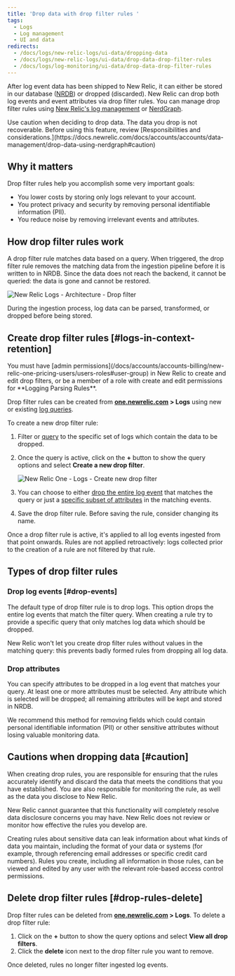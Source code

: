 ```yaml
---
title: 'Drop data with drop filter rules '
tags:
  - Logs
  - Log management
  - UI and data
redirects:
  - /docs/logs/new-relic-logs/ui-data/dropping-data
  - /docs/logs/new-relic-logs/ui-data/drop-data-drop-filter-rules
  - /docs/logs/log-monitoring/ui-data/drop-data-drop-filter-rules
---
```


After log event data has been shipped to New Relic, it can either be stored in our database ([NRDB](https://newrelic.com/resources/ebooks/inside-nrdb-flexible-unified-database)) or dropped (discarded). New Relic can drop both log events and event attributes via drop filter rules. You can manage drop filter rules using [New Relic's log management](/docs/logs/new-relic-logs/get-started/introduction-new-relic-logs) or [NerdGraph](/docs/accounts/accounts/data-management/drop-data-using-nerdgraph).

<Callout variant="caution">
  Use caution when deciding to drop data. The data you drop is not recoverable. Before using this feature, review [Responsibilities and considerations.](https://docs.newrelic.com/docs/accounts/accounts/data-management/drop-data-using-nerdgraph#caution)
</Callout>

## Why it matters

Drop filter rules help you accomplish some very important goals:

* You lower costs by storing only logs relevant to your account.
* You protect privacy and security by removing personal identifiable information (PII).
* You reduce noise by removing irrelevant events and attributes.

## How drop filter rules work

A drop filter rule matches data based on a query. When triggered, the drop filter rule removes the matching data from the ingestion pipeline before it is written to in NRDB. Since the data does not reach the backend, it cannot be queried: the data is gone and cannot be restored.

![New Relic Logs - Architecture - Drop filter](./images/NRDB2.png "New Relic Logs - Architecture - Drop filter")

<figcaption>
  During the ingestion process, log data can be parsed, transformed, or dropped before being stored.
</figcaption>

## Create drop filter rules [#logs-in-context-retention]

<Callout variant="caution">
  You must have [admin permissions](/docs/accounts/accounts-billing/new-relic-one-pricing-users/users-roles#user-group) in New Relic to create and edit drop filters, or be a member of a role with create and edit permissions for **Logging Parsing Rules**.
</Callout>

Drop filter rules can be created from **[one.newrelic.com](http://one.newrelic.com) > Logs** using new or existing [log queries](/docs/logs/new-relic-logs/ui-data/query-syntax-logs).

To create a new drop filter rule:

1. Filter or [query](/docs/logs/new-relic-logs/ui-data/query-syntax-logs) to the specific set of logs which contain the data to be dropped.
2. Once the query is active, click on the **+** button to show the query options and select **Create a new drop filter**.

   ![New Relic One - Logs - Create new drop filter](./images/new-relic-logs-create-drop-filter.png "New Relic One - Logs - Create new drop filter")
3. You can choose to either [drop the entire log event](#drop-event) that matches the query or just a [specific subset of attributes](#drop-attributes) in the matching events.
4. Save the drop filter rule. Before saving the rule, consider changing its name.

<Callout variant="important">
  Once a drop filter rule is active, it's applied to all log events ingested from that point onwards. Rules are not applied retroactively: logs collected prior to the creation of a rule are not filtered by that rule.
</Callout>

## Types of drop filter rules

### Drop log events [#drop-events]

The default type of drop filter rule is to drop logs. This option drops the entire log events that match the filter query. When creating a rule try to provide a specific query that only matches log data which should be dropped.

New Relic won't let you create drop filter rules without values in the matching query: this prevents badly formed rules from dropping all log data.

### Drop attributes

You can specify attributes to be dropped in a log event that matches your query. At least one or more attributes must be selected. Any attribute which is selected will be dropped; all remaining attributes will be kept and stored in NRDB.

<Callout variant="tip">
  We recommend this method for removing fields which could contain personal identifiable information (PII) or other sensitive attributes without losing valuable monitoring data.
</Callout>

## Cautions when dropping data [#caution]

When creating drop rules, you are responsible for ensuring that the rules accurately identify and discard the data that meets the conditions that you have established. You are also responsible for monitoring the rule, as well as the data you disclose to New Relic.

New Relic cannot guarantee that this functionality will completely resolve data disclosure concerns you may have. New Relic does not review or monitor how effective the rules you develop are.

Creating rules about sensitive data can leak information about what kinds of data you maintain, including the format of your data or systems (for example, through referencing email addresses or specific credit card numbers). Rules you create, including all information in those rules, can be viewed and edited by any user with the relevant role-based access control permissions.

## Delete drop filter rules [#drop-rules-delete]

Drop filter rules can be deleted from **[one.newrelic.com](http://one.newrelic.com) > Logs**. To delete a drop filter rule:

1. Click on the **+** button to show the query options and select **View all drop filters**.
2. Click the **delete** <Icon name="fe-trash-2"/>
   icon next to the drop filter rule you want to remove.

Once deleted, rules no longer filter ingested log events.
